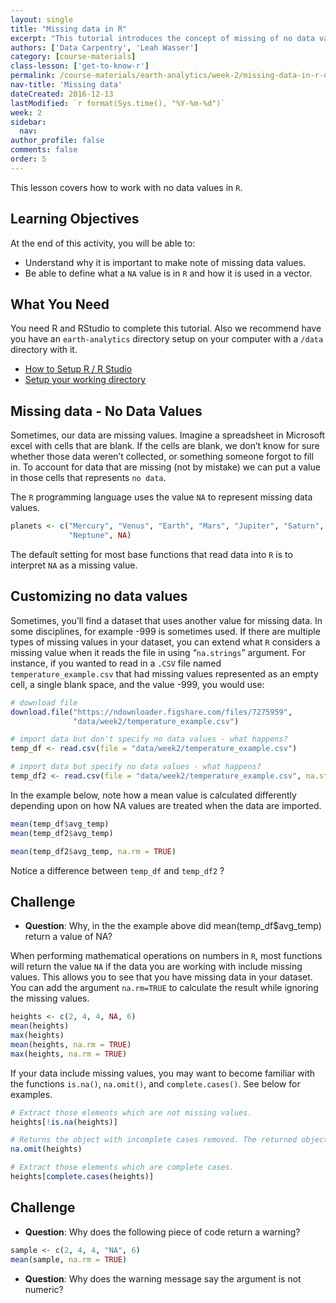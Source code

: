 ```yaml
---
layout: single
title: "Missing data in R"
excerpt: "This tutorial introduces the concept of missing of no data values in R."
authors: ['Data Carpentry', 'Leah Wasser']
category: [course-materials]
class-lesson: ['get-to-know-r']
permalink: /course-materials/earth-analytics/week-2/missing-data-in-r-na/
nav-title: 'Missing data'
dateCreated: 2016-12-13
lastModified: `r format(Sys.time(), "%Y-%m-%d")`
week: 2
sidebar:
  nav:
author_profile: false
comments: false
order: 5
---
```


This lesson covers how to work with no data values in `R`.

<div class='notice--success' markdown="1">

## <i class="fa fa-graduation-cap" aria-hidden="true"></i> Learning Objectives
At the end of this activity, you will be able to:

* Understand why it is important to make note of missing data values.
* Be able to define what a `NA` value is in `R` and how it is used in a vector.

## <i class="fa fa-check-square-o fa-2" aria-hidden="true"></i> What You Need

You need R and RStudio to complete this tutorial. Also we recommend have you
have an `earth-analytics` directory setup on your computer with a `/data`
directory with it.

* [How to Setup R / R Studio](/course-materials/earth-analytics/week-1/setup-r-rstudio/)
* [Setup your working directory](/course-materials/earth-analytics/week-1/setup-working-directory/)


</div>

## Missing data - No Data Values

Sometimes, our data are missing values. Imagine a spreadsheet in Microsoft excel
with cells that are blank. If the cells are blank, we don't know for sure whether
those data weren't collected, or something someone forgot to fill in. To account
for data that are missing (not by mistake) we can put a value in those cells
that represents `no data`.

The `R` programming language uses the value `NA` to represent missing data values.

```r

planets <- c("Mercury", "Venus", "Earth", "Mars", "Jupiter", "Saturn", "Uranus",
             "Neptune", NA)

```

The default setting for most base functions that read data into `R` is to
interpret `NA` as a missing value.

## Customizing no data values

Sometimes, you'll find a dataset that uses another value for missing data. In some
disciplines, for example -999 is sometimes used. If there are multiple types of
missing values in your dataset, you can extend what `R` considers a missing value when it reads
the file in using  "`na.strings`" argument. For instance, if you wanted to read
in a `.CSV` file named `temperature_example.csv` that had missing values represented as an empty
cell, a single blank space, and the value -999, you would use:

```r
# download file
download.file("https://ndownloader.figshare.com/files/7275959",
              "data/week2/temperature_example.csv")

# import data but don't specify no data values - what happens?
temp_df <- read.csv(file = "data/week2/temperature_example.csv")

# import data but specify no data values - what happens?
temp_df2 <- read.csv(file = "data/week2/temperature_example.csv", na.strings = c("NA", " ", "-999"))

```

In the example below, note how a mean value is calculated differently depending
upon on how NA values are treated when the data are imported.



```r
mean(temp_df$avg_temp)
mean(temp_df2$avg_temp)

mean(temp_df2$avg_temp, na.rm = TRUE)
```

Notice a difference between `temp_df` and `temp_df2` ?

<div class="notice--warning" markdown="1">

## <i class="fa fa-pencil-square-o" aria-hidden="true"></i> Challenge

* **Question**: Why, in the the example above did mean(temp_df$avg_temp) return
a value of NA?

<!-- * _Answer_: Because if there are NA values in a dataset, R can not automatically
perform the calculation. you need to add a na.rm=TRUE to remove NA values. -->

</div>

When performing mathematical operations on numbers in `R`, most functions will
return the value `NA` if the data you are working with include missing values.
This allows you to see that you have missing data in your dataset. You can add the
argument `na.rm=TRUE` to calculate the result while ignoring the missing values.

```r
heights <- c(2, 4, 4, NA, 6)
mean(heights)
max(heights)
mean(heights, na.rm = TRUE)
max(heights, na.rm = TRUE)
```

If your data include missing values, you may want to become familiar with the
functions `is.na()`, `na.omit()`, and `complete.cases()`. See below for
examples.


```r
# Extract those elements which are not missing values.
heights[!is.na(heights)]

# Returns the object with incomplete cases removed. The returned object is atomic.
na.omit(heights)

# Extract those elements which are complete cases.
heights[complete.cases(heights)]

```

<div class="notice--warning" markdown="1">

## <i class="fa fa-pencil-square-o" aria-hidden="true"></i> Challenge

* **Question**: Why does the following piece of code return a warning?

```r
sample <- c(2, 4, 4, "NA", 6)
mean(sample, na.rm = TRUE)
```
<!-- * _Answer_: Because R recognizes the NA in quotes as a character. -->

* **Question**: Why does the warning message say the argument is not numeric?
<!-- * _Answer_: R converts the entire vector to character because of the "NA", and doesn't recognize it as numeric. -->

</div>
